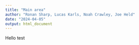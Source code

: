 ```yaml
---
title: "Main area"
author: "Ronan Sharp, Lucas Karls, Noah Crawley, Joe Held"
date: "2024-04-05"
output: html_document
---
```

Hello
test